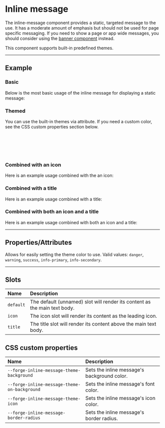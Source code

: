 
<PageSection>

# Inline message

The inline-message component provides a static, targeted message to the use. It has a moderate amount of emphasis but should not be used for page specific messaging.
If you need to show a page or app wide messages, you should consider using the [banner component](?path=/story/components-banner--default) instead.

This component supports built-in predefined themes.

</PageSection>

---

<PageSection>

## Example

### Basic

Below is the most basic usage of the inline message for displaying a static message:

<LiveDemo codeHtml={InlineMessageDefaultCodeHtml()}>
  <InlineMessageDemo />
</LiveDemo>

### Themed

You can use the built-in themes via attribute. If you need a custom color, see the CSS custom properties section below.

<LiveDemo layout="column" codeHtml={InlineMessageThemeCodeHtml()}>
  <InlineMessageDemo theme="danger" />
  <br/>
  <InlineMessageDemo theme="warning" />
  <br/>
  <InlineMessageDemo theme="success" />
  <br/>
  <InlineMessageDemo theme="info-primary" />
  <br/>
  <InlineMessageDemo theme="info-secondary" />
</LiveDemo>

### Combined with an icon

Here is an example usage combined with the an icon:


<LiveDemo codeHtml={InlineMessageIconCodeHtml()}>
  <InlineMessageDemo hasIcon={true}/>
</LiveDemo>

### Combined with a title

Here is an example usage combined with a title:


<LiveDemo codeHtml={InlineMessageTitleCodeHtml()}>
  <InlineMessageDemo hasTitle={true}/>
</LiveDemo>


### Combined with both an icon and a title

Here is an example usage combined with both an icon and a title:


<LiveDemo codeHtml={InlineMessageIconTitleCodeHtml()}>
  <InlineMessageDemo hasIcon={true} hasTitle={true}/>
</LiveDemo>

</PageSection>

---

<PageSection>

## Properties/Attributes

<PropertyDef name="theme" type="string" prop={false} defaultValue="&quot;info-primary&quot;">

Allows for easily setting the theme color to use. Valid values: `danger`, `warning`, `success`, `info-primary`, `info-secondary`.

</PropertyDef>

</PageSection>

---

<PageSection>

## Slots

| Name                           | Description
| :------------------------------| :----------------
| `default`                      | The default (unnamed) slot will render its content as the main text body.
| `icon`                         | The icon slot will render its content as the leading icon.
| `title`                        | The title slot will render its content above the main text body.

</PageSection>

<PageSection>

## CSS custom properties

| Name                                                  | Description
| :-----------------------------------------------------| :----------------
| `--forge-inline-message-theme-background`               | Sets the inline message's background color.
| `--forge-inline-message-theme-on-background`            | Sets the inline message's font color.
| `--forge-inline-message-theme-icon`                     | Sets the inline message's icon color.
| `--forge-inline-message-border-radius`                  | Sets the inline message's border radius.

</PageSection>